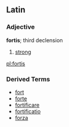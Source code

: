 ==Latin==

===Adjective===
'''fortis'''; third declension

# [[strong]]

[[pl:fortis]]


===Derived Terms===
*[[fort]]
*[[forte]]
*[[fortificare]]
*[[fortificatio]]
*[[forza]]